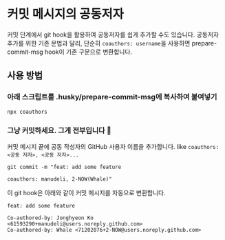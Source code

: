 
# 커밋 메시지의 공동저자

커밋 단계에서 git hook을 활용하여 공동저자를 쉽게 추가할 수도 있습니다. 공동저자추가를 위한 기존 문법과 달리, 단순히 `coauthors: username`을 사용하면 prepare-commit-msg hook이 기존 구문으로 변환합니다.

## 사용 방법

<Steps>

### 아래 스크립트를 .husky/prepare-commit-msg에 복사하여 붙여넣기

```shell filename=".husky/prepare-commit-msg"
npx coauthors
```

### 그냥 커밋하세요. 그게 전부입니다 🎉

커밋 메시지 끝에 공동 작성자의 GitHub 사용자 이름을 추가합니다.
like `coauthors: <공동 저자>, <공동 저자>...`

```shell /coauthors: manudeli, 2-NOW(Whale)/
git commit -m "feat: add some feature

coauthors: manudeli, 2-NOW(Whale)"
```

이 git hook은 아래와 같이 커밋 메시지를 자동으로 변환합니다.

```ansi /Co-authored-by: Jonghyeon Ko <61593290+manudeli@users.noreply.github.com>/ /Co-authored-by: Whale <71202076+2-NOW@users.noreply.github.com>/
feat: add some feature

Co-authored-by: Jonghyeon Ko <61593290+manudeli@users.noreply.github.com>
Co-authored-by: Whale <71202076+2-NOW@users.noreply.github.com>
```

</Steps>
